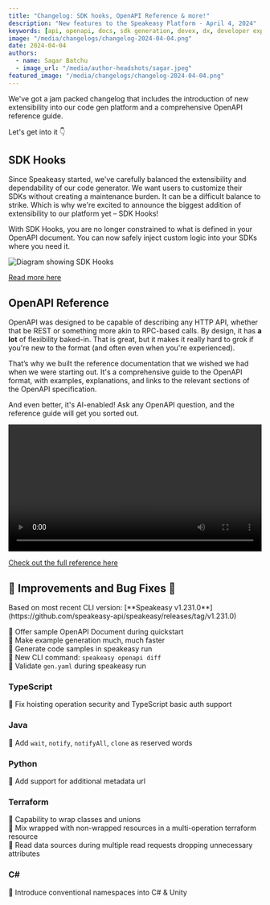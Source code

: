 ```yaml
---
title: "Changelog: SDK hooks, OpenAPI Reference & more!"
description: "New features to the Speakeasy Platform - April 4, 2024"
keywords: [api, openapi, docs, sdk generation, devex, dx, developer experience]
image: "/media/changelogs/changelog-2024-04-04.png"
date: 2024-04-04
authors:
  - name: Sagar Batchu
  - image_url: "/media/author-headshots/sagar.jpeg"
featured_image: "/media/changelogs/changelog-2024-04-04.png"
---
```




We've got a jam packed changelog that includes the introduction of new extensibility into our code gen platform and a comprehensive OpenAPI reference guide.

Let's get into it 👇

## SDK Hooks

Since Speakeasy started, we've carefully balanced the extensibility and dependability of our code generator. We want users to customize their SDKs without creating a maintenance burden. It can be a difficult balance to strike. Which is why we're excited to announce the biggest addition of extensibility to our platform yet – SDK Hooks! 

With SDK Hooks, you are no longer constrained to what is defined in your OpenAPI document. You can now safely inject custom logic into your SDKs where you need it. 

![Diagram showing SDK Hooks](./assets/sdk-hooks.png)

[Read more here](/post/release-sdk-hooks)

## OpenAPI Reference

OpenAPI was designed to be capable of describing any HTTP API, whether that be REST or something more akin to RPC-based calls. By design, it has **a lot** of flexibility baked-in. That is great, but it makes it really hard to grok if you're new to the format (and often even when you're experienced).

That’s why we built the reference documentation that we wished we had when we were starting out. It's a comprehensive guide to the OpenAPI format, with examples, explanations, and links to the relevant sections of the OpenAPI specification.

And even better, it's AI-enabled! Ask any OpenAPI question, and the reference guide will get you sorted out.

<div className='mt-10'>
  <video controls={false} loop={true} autoPlay={true} width="100%" >
    <source src={ openapi_ref } type="video/mp4" />
  </video>
</div>

[Check out the full reference here](/openapi)

## 🚢 Improvements and Bug Fixes 🐛

<Callout title="Note" type="info">
Based on most recent CLI version: [**Speakeasy v1.231.0**](https://github.com/speakeasy-api/speakeasy/releases/tag/v1.231.0)
</Callout>

🚢  Offer sample OpenAPI Document during quickstart \
🚢  Make example generation much, much faster  \
🚢  Generate code samples in speakeasy run \
🚢  New CLI command: `speakeasy openapi diff`\
🚢  Validate `gen.yaml` during speakeasy run

### TypeScript

🐛 Fix hoisting operation security and TypeScript basic auth support

### Java

🚢 Add `wait`, `notify`, `notifyAll`, `clone` as reserved words

### Python

🚢 Add support for additional metadata url

### Terraform

🚢 Capability to wrap classes and unions \
🚢 Mix wrapped with non-wrapped resources in a multi-operation terraform resource \
🐛 Read data sources during multiple read requests dropping unnecessary attributes 

### C#

🚢  Introduce conventional namespaces into  C# & Unity
